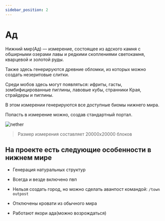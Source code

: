 ```yaml
---
sidebar_position: 2
---
```


# Ад

Нижний мир(Ад) — измерение, состоящее из адского камня с обширными озерами лавы и редкими скоплениями светокамня, кварцевой и золотой руды.

Также здесь генерируются древние обломки, из которых можно создать незеритовые слитки.

Среди мобов здесь могут появляться: ифриты, гасты, зомбифицированные пиглины, лавовые кубы, странники Края, страйдеры и пиглины.

В этом измерении генерируются все доступные биомы нижнего мира.

Попасть в измерение можно, создав стандартный портал.

![nether](/gameworld/nether.png)

> Размер измерения составляет 20000x20000 блоков

## **На проекте есть следующие особенности в нижнем мире**

- Генерация натуральных структур

- Всегда и везде включено пвп

- Нельзя создать город, но можно сделать аванпост командой: `/town outpost`

- Отключены кровати из обычного мира

- Работают якори ада(можно возрождаться)

